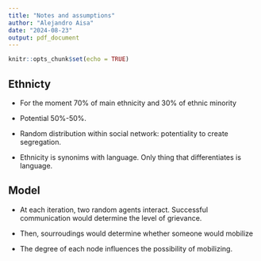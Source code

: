 ```yaml
---
title: "Notes and assumptions"
author: "Alejandro Aisa"
date: "2024-08-23"
output: pdf_document
---
```


```r
knitr::opts_chunk$set(echo = TRUE)
```

## Ethnicty 

- For the moment 70% of main ethnicity and 30% of ethnic minority

- Potential 50%-50%. 

- Random distribution within social network: potentiality to create segregation. 

- Ethnicity is synonims with language. Only thing that differentiates is language. 

## Model 

- At each iteration, two random agents interact. Successful communication would determine the level of grievance. 

- Then, sourroudings would determine whether someone would mobilize 

- The degree of each node influences the possibility of mobilizing. 